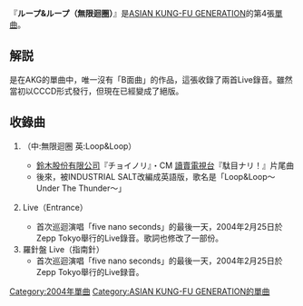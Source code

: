 {{redirect2|无限循环|一個一直執行，無法結束的程式|無窮迴圈}}

{{Infobox song
| name       = 無限迴圈
| type       = [[單曲|單曲]]
| artist     = [[ASIAN_KUNG-FU_GENERATION|ASIAN KUNG-FU GENERATION]]
| released   = 2004年5月19日
| cover      = Loop_and_Loop_CD_Cover.jpg
| genre      = [[日本搖滾樂|日本搖滾樂]]
| label      = {{tsl|ja|Ki/oon Records|}}
| chart_position = *最高8位（[[Oricon|Oricon]]）
| prev_title = [[警笛_(单曲)|警笛]]
| prev_year  = 2004
| next_title = [[重寫|重寫]]
| next_year  = 2004
}}
{{Japanese|japanese=ループ&ループ|romaji=Rūpu&Rūpu}}

『'''ループ&ループ（無限迴圈）'''』是[[ASIAN_KUNG-FU_GENERATION|ASIAN KUNG-FU GENERATION]]的第4張[[單曲|單曲]]。

==解説==
是在AKG的單曲中，唯一沒有「B面曲」的作品，這張收錄了兩首Live錄音。雖然當初以CCCD形式發行，但現在已經變成了絕版。

==收錄曲==
#{{lang|ja|ループ&ループ}}（中:無限迴圈 英:Loop&Loop）
#*[[鈴木股份有限公司|鈴木股份有限公司]]『チョイノリ』・CM [[讀賣電視台|讀賣電視台]]『駄目ナリ！』片尾曲
#*後來，被INDUSTRIAL SALT改編成英語版，歌名是「Loop&Loop～Under The Thunder～」
#{{lang|ja|エントランス}} Live（Entrance） 
#*首次巡迴演唱「five nano seconds」的最後一天，2004年2月25日於Zepp Tokyo舉行的Live錄音。歌詞也修改了一部份。
#羅針盤 Live（指南針） 
#*首次巡迴演唱「five nano seconds」的最後一天，2004年2月25日於Zepp Tokyo舉行的Live録音。

{{ASIAN KUNG-FU GENERATION}}
[[Category:2004年單曲|Category:2004年單曲]]
[[Category:ASIAN_KUNG-FU_GENERATION的單曲|Category:ASIAN KUNG-FU GENERATION的單曲]]
